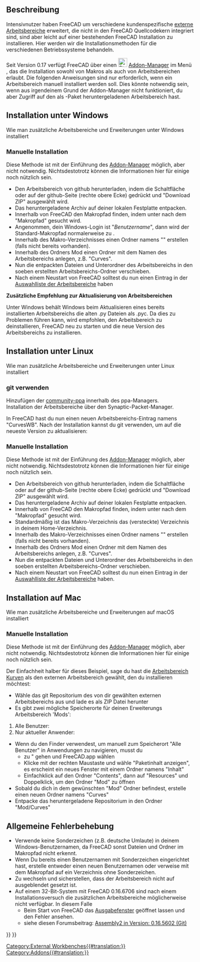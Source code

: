 <languages/>

{{TutorialInfo/de
|Topic=Programmierung
|Level=Mittelmäßiger Programmierer
|Time=15 Minuten
|FCVersion=Alle
|Author=[[User:R-Frank|r-frank]]
|Files=keine
}}

<span id="Description"></span>
==Beschreibung==

Intensivnutzer haben FreeCAD um verschiedene kundenspezifische [[external workbenches/de|externe Arbeitsbereiche]] erweitert, die nicht in den FreeCAD Quellcodekern integriert sind,
sind aber leicht auf einer bestehenden FreeCAD Installation zu installieren. Hier werden wir die Installationsmethoden für die verschiedenen Betriebssysteme behandeln.

{{Emphasis|Hinweis:}} Seit Version 0.17 verfügt FreeCAD über einen [[Image:Std_AddonMgr.svg|24px|link=Std_AddonMgr/de]] [[Std_AddonMgr/de|Addon-Manager]] im Menü {{MenuCommand|Werkzeuge → Addon-Manager}}, das die Installation sowohl von Makros als auch von Arbeitsbereichen erlaubt. Die folgenden Anweisungen sind nur erforderlich, wenn ein Arbeitsbereich manuell installiert werden soll. Dies könnte notwendig sein, wenn aus irgendeinem Grund der Addon-Manager nicht funktioniert, du aber Zugriff auf den als {{FileName|.zip}}-Paket heruntergeladenen Arbeitsbereich hast.

<div class="mw-collapsible mw-collapsed toccolours">

<span id="Installing_on_Windows"></span>
==Installation unter Windows==

Wie man zusätzliche Arbeitsbereiche und Erweiterungen unter Windows installiert
<div class="mw-collapsible-content">

<span id="Manual_Install"></span>
=== Manuelle Installation ===

{{Emphasis|Hinweis:}} Diese Methode ist mit der Einführung des [[Std_AddonMgr/de|Addon-Manager]] möglich, aber nicht notwendig. Nichtsdestotrotz können die Informationen hier für einige noch nützlich sein.

* Den Arbeitsbereich von github herunterladen, indem die Schaltfläche {{Button|Clone}} oder {{Button|Download}} auf der github-Seite (rechte obere Ecke) gedrückt und "Download ZIP" ausgewählt wird.
* Das heruntergeladene Archiv auf deiner lokalen Festplatte entpacken.
* Innerhalb von FreeCAD den Makropfad finden, indem unter {{MenuCommand|Bearbeiten → Einstellungen → Python→ Makro}} nach dem "Makropfad" gesucht wird.
* Angenommen, dein Windows-Login ist "''Benutzername''", dann wird der Standard-Makropfad {{FileName|%APPDATA%\FreeCAD\}} normalerweise zu {{FileName|C:\Users\''Benutzername''\Appdata\Roaming\FreeCAD}}.
* Innerhalb des Makro-Verzeichnisses einen Ordner namens "{{FileName|Mod}}"  erstellen (falls nicht bereits vorhanden). 
* Innerhalb des Ordners Mod einen Ordner mit dem Namen des Arbeitsbereichs anlegen, z.B. "Curves".
* Nun die entpackten Dateien und Unterordner des Arbeitsbereichs in den soeben erstellten Arbeitsbereichs-Ordner verschieben.
* Nach einem Neustart von FreeCAD solltest du nun einen Eintrag in der [[Std_Workbench/de|Auswahlliste der Arbeitsbereiche]] haben 

'''Zusätzliche Empfehlung zur Aktualisierung von Arbeitsbereichen'''

Unter Windows behält Windows beim Aktualisieren eines bereits installierten Arbeitsbereichs die alten .py Dateien als .pyc. Da dies zu Problemen führen kann, wird empfohlen, den Arbeitsbereich zu deinstallieren, FreeCAD neu zu starten und die neue Version des Arbeitsbereichs zu installieren.
</div> <!-- END of Windows section collapsible div. Please do not remove ---> 
</div> <!-- END of Windows section collapsible div. Please do not remove ---> 

<div class="mw-collapsible mw-collapsed toccolours">

<span id="Installing_on_Linux"></span>
==Installation unter Linux ==

Wie man zusätzliche Arbeitsbereiche und Erweiterungen unter Linux installiert
<div class="mw-collapsible-content">

<span id="Using_git"></span>
===git verwenden===

Hinzufügen der [https://launchpad.net/~freecad-community/+archive/ubuntu/ppa community-ppa] innerhalb des ppa-Managers.<br />
Installation der Arbeitsbereiche über den Synaptic-Packet-Manager.

{{Code|code=
$ sudo apt-get install git python-numpy python-pyside
$ mkdir ~/.FreeCAD/Mod
$ cd ~/.FreeCAD/Mod
$ git clone  https://github.com/tomate44/CurvesWB.git
}}

In FreeCAD hast du nun einen neuen Arbeitsbereichs-Eintrag namens "CurvesWB". Nach der Installation kannst du git verwenden, um auf die neueste Version zu aktualisieren:

{{Code|code=
$ cd ~/.FreeCAD/Mod/CurvesWB
$ git pull
$ rm *.pyc
}}

<span id="Manual_Installation"></span>
=== Manuelle Installation ===

{{Emphasis|Hinweis:}} Diese Methode ist mit der Einführung des [[Std_AddonMgr/de|Addon-Manager]] möglich, aber nicht notwendig. Nichtsdestotrotz können die Informationen hier für einige noch nützlich sein.

* Den Arbeitsbereich von github herunterladen, indem die Schaltfläche {{Button|Clone}} oder {{Button|Download}} auf der github-Seite (rechte obere Ecke) gedrückt und "Download ZIP" ausgewählt wird.
* Das heruntergeladene Archiv auf deiner lokalen Festplatte entpacken.
* Innerhalb von FreeCAD den Makropfad finden, indem unter {{MenuCommand|Bearbeiten → Einstellungen → Python→ Makro}} nach dem "Makropfad" gesucht wird.
* Standardmäßig ist das Makro-Verzeichnis das (versteckte) Verzeichnis {{MenuCommand|./.FreeCAD/}} in deinem Home-Verzeichnis.
* Innerhalb des Makro-Verzeichnisses einen Ordner namens "{{FileName|Mod}}"  erstellen (falls nicht bereits vorhanden).
* Innerhalb des Ordners Mod einen Ordner mit dem Namen des Arbeitsbereichs anlegen, z.B. "Curves".
* Nun die entpackten Dateien und Unterordner des Arbeitsbereichs in den soeben erstellten Arbeitsbereichs-Ordner verschieben.
* Nach einem Neustart von FreeCAD solltest du nun einen Eintrag in der [[Std_Workbench/de|Auswahlliste der Arbeitsbereiche]] haben. 

</div> <!-- END of Windows section collapsible div. Please do not remove ---> 
</div> <!-- END of Windows section collapsible div. Please do not remove ---> 

<div class="mw-collapsible mw-collapsed toccolours">
==Installation auf Mac==

Wie man zusätzliche Arbeitsbereiche und Erweiterungen auf macOS installiert
<div class="mw-collapsible-content">

<span id="Manual_Installation"></span>
=== Manuelle Installation ===

{{Emphasis|Hinweis:}} Diese Methode ist mit der Einführung des [[Std_AddonMgr/de|Addon-Manager]] möglich, aber nicht notwendig. Nichtsdestotrotz können die Informationen hier für einige noch nützlich sein.

Der Einfachheit halber für dieses Beispiel, sage du hast die [[Curves Workbench/de|Arbeitsbereich Kurven]] als den externen Arbeitsbereich gewählt, den du installieren möchtest:
* Wähle das git Repositorium des von dir gewählten externen Arbeitsbereichs aus und lade es als ZIP Datei herunter
* Es gibt zwei mögliche Speicherorte für deinen Erweiterungs Arbeitsbereich 'Mods':
# Alle Benutzer: {{FileName|/Applications/FreeCAD.app/Contents/Resources/Mod}}
# Nur aktueller Anwender: {{FileName|/Users/myusername/Library/Application Support/FreeCAD/Mod}}
* Wenn du den Finder verwendest, um manuell zum Speicherort "Alle Benutzer" in Anwendungen zu navigieren, musst du 
** zu {{FileName|/Applications}}" gehen und   FreeCAD.app wählen
** Klicke mit der rechten Maustaste und wähle  "Paketinhalt anzeigen", es erscheint ein neues Fenster mit einem Ordner namens "Inhalt"
** Einfachklick auf den Ordner "Contents", dann auf "Resources" und Doppelklick, um den Ordner "Mod" zu öffnen
* Sobald du dich in dem gewünschten "Mod" Ordner befindest, erstelle einen neuen Ordner namens "Curves"
* Entpacke das heruntergeladene Repositorium in den Ordner "Mod/Curves"
</div> <!-- END of Windows section collapsible div. Please do not remove ---> 
</div> <!-- END of Windows section collapsible div. Please do not remove ---> 

<span id="General_troubleshooting"></span>
==Allgemeine Fehlerbehebung==

* Verwende keine Sonderzeichen (z.B. deutsche Umlaute) in deinem Windows-Benutzernamen, da FreeCAD sonst Dateien und Ordner im Makropfad nicht erkennt.
* Wenn Du bereits einen Benutzernamen mit Sonderzeichen eingerichtet hast, erstelle entweder einen neuen Benutzernamen oder verweise mit dem Makropfad auf ein Verzeichnis ohne Sonderzeichen.
* Zu {{MenuCommand|Bearbeiten → Einstellungen → Arbeitsbereiche}} wechseln und sicherstellen, dass der Arbeitsbereich nicht auf ausgeblendet gesetzt ist.
* Auf einem 32-Bit-System mit FreeCAD 0.16.6706 sind nach einem Installationsversuch die zusätzlichen Arbeitsbereiche möglicherweise nicht verfügbar. In diesem Falle
** Beim Start von FreeCAD das [[report_view/de|Ausgabefenster]] geöffnet lassen und den Fehler ansehen.
** siehe diesen Forumsbeitrag: [http://forum.freecadweb.org/viewtopic.php?t=12839#p102933 Assembly2 in Version: 0.16.5602 (Git)]


{{Userdocnavi{{#translation:}}}}
{{Powerdocnavi{{#translation:}}}}
[[Category:External Workbenches{{#translation:}}]]
[[Category:Addons{{#translation:}}]]